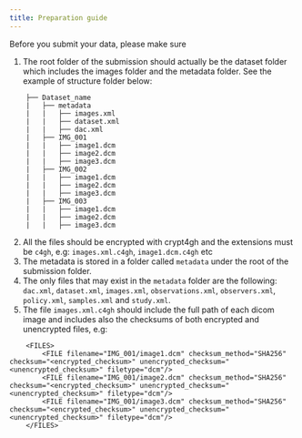 ```yaml
---
title: Preparation guide
---
```

Before you submit your data, please make sure

1. The root folder of the submission should actually be the dataset folder which includes the images folder and the metadata folder. See the example of structure folder below:
```
    ├── Dataset_name
    |   ├── metadata
    |   |   ├── images.xml
    |   |   ├── dataset.xml
    |   |   ├── dac.xml
    |   ├── IMG_001
    |   |   ├── image1.dcm
    |   |   ├── image2.dcm
    |   |   ├── image3.dcm
    |   ├── IMG_002
    |   |   ├── image1.dcm
    |   |   ├── image2.dcm
    |   |   ├── image3.dcm
    |   ├── IMG_003
    |   |   ├── image1.dcm
    |   |   ├── image2.dcm
    |   |   ├── image3.dcm
```

2. All the files should be encrypted with crypt4gh and the extensions must be `c4gh`, e.g:
`images.xml.c4gh`, `image1.dcm.c4gh` etc
3. The metadata is stored in a folder called `metadata` under the root of the submission folder.
4. The only files that may exist in the `metadata` folder are the following: `dac.xml`, `dataset.xml`, `images.xml`, `observations.xml`, `observers.xml`, `policy.xml`, `samples.xml` and `study.xml`.
5. The file `images.xml.c4gh` should include the full path of each dicom image and includes also the checksums of both encrypted and unencrypted files, e.g:
```
    <FILES>
        <FILE filename="IMG_001/image1.dcm" checksum_method="SHA256" checksum="<encrypted_checksum>" unencrypted_checksum="<unencrypted_checksum>" filetype="dcm"/>
        <FILE filename="IMG_001/image2.dcm" checksum_method="SHA256" checksum="<encrypted_checksum>" unencrypted_checksum="<unencrypted_checksum>" filetype="dcm"/>
        <FILE filename="IMG_001/image3.dcm" checksum_method="SHA256" checksum="<encrypted_checksum>" unencrypted_checksum="<unencrypted_checksum>" filetype="dcm"/>
    </FILES>
```
